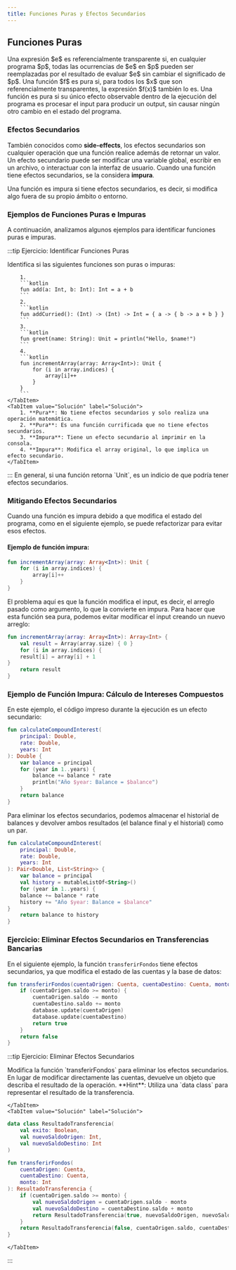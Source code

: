 ```yaml
---
title: Funciones Puras y Efectos Secundarios
---
```



<ReadingTime />

## Funciones Puras

<Definition title="Transparencia Referencial">
    Una expresión $e$ es referencialmente transparente si, en cualquier programa $p$, todas las ocurrencias de $e$ en $p$ pueden ser reemplazadas por el resultado de evaluar $e$ sin cambiar el significado de $p$.
</Definition>

<Definition title="Función Pura">
    Una función $f$ es pura si, para todos los $x$ que son referencialmente transparentes, la expresión $f(x)$ también lo es.
</Definition>

<Corollary>
    Una función es pura si su único efecto observable dentro de la ejecución del programa es procesar el input para producir un output, sin causar ningún otro cambio en el estado del programa.
</Corollary>

### Efectos Secundarios

También conocidos como **side-effects**, los efectos secundarios son cualquier operación que una función realice además de retornar un valor. Un efecto secundario puede ser modificar una variable global, escribir en un archivo, o interactuar con la interfaz de usuario. Cuando una función tiene efectos secundarios, se la considera **impura**.

<Corollary>
    Una función es impura si tiene efectos secundarios, es decir, si modifica algo fuera de su propio ámbito o entorno.
</Corollary>

### Ejemplos de Funciones Puras e Impuras

A continuación, analizamos algunos ejemplos para identificar funciones puras e impuras.

:::tip Ejercicio: Identificar Funciones Puras

<Tabs>
    <TabItem value="Ejercicio" label="Ejercicio">
        Identifica si las siguientes funciones son puras o impuras:

        1.
        ```kotlin
        fun add(a: Int, b: Int): Int = a + b
        ```
        2.
        ```kotlin
        fun addCurried(): (Int) -> (Int) -> Int = { a -> { b -> a + b } }
        ```
        3.
        ```kotlin
        fun greet(name: String): Unit = println("Hello, $name!")
        ```
        4.
        ```kotlin
        fun incrementArray(array: Array<Int>): Unit {
            for (i in array.indices) {
                array[i]++
            }
        }
        ```
    </TabItem>
    <TabItem value="Solución" label="Solución">
        1. **Pura**: No tiene efectos secundarios y solo realiza una operación matemática.
        2. **Pura**: Es una función currificada que no tiene efectos secundarios.
        3. **Impura**: Tiene un efecto secundario al imprimir en la consola.
        4. **Impura**: Modifica el array original, lo que implica un efecto secundario.
    </TabItem>
</Tabs>
:::

<Corollary>
    En general, si una función retorna `Unit`, es un indicio de que podría tener efectos secundarios.
</Corollary>

### Mitigando Efectos Secundarios

Cuando una función es impura debido a que modifica el estado del programa, como en el siguiente ejemplo, se puede refactorizar para evitar esos efectos.

#### Ejemplo de función impura:

```kotlin
fun incrementArray(array: Array<Int>): Unit {
    for (i in array.indices) {
        array[i]++
    }
}
```
 
El problema aquí es que la función modifica el input, es decir, el arreglo pasado como argumento, lo que la convierte en impura. Para hacer que esta función sea pura, podemos evitar modificar el input creando un nuevo arreglo:

```kotlin
fun incrementArray(array: Array<Int>): Array<Int> {
    val result = Array(array.size) { 0 }
    for (i in array.indices) {
    result[i] = array[i] + 1
}
    return result
}
```

### Ejemplo de Función Impura: Cálculo de Intereses Compuestos

En este ejemplo, el código impreso durante la ejecución es un efecto secundario:

```kotlin
fun calculateCompoundInterest(
    principal: Double,
    rate: Double,
    years: Int
): Double {
    var balance = principal
    for (year in 1..years) {
        balance += balance * rate
        println("Año $year: Balance = $balance")
    }
    return balance
}
```

Para eliminar los efectos secundarios, podemos almacenar el historial de balances y devolver ambos resultados (el balance final y el historial) como un par.

```kotlin
fun calculateCompoundInterest(
    principal: Double,
    rate: Double,
    years: Int
): Pair<Double, List<String>> {
    var balance = principal
    val history = mutableListOf<String>()
    for (year in 1..years) {
    balance += balance * rate
    history += "Año $year: Balance = $balance"
}
    return balance to history
}
```

### Ejercicio: Eliminar Efectos Secundarios en Transferencias Bancarias

En el siguiente ejemplo, la función `transferirFondos` tiene efectos secundarios, ya que modifica el estado de las cuentas y la base de datos:

```kotlin
fun transferirFondos(cuentaOrigen: Cuenta, cuentaDestino: Cuenta, monto: Int): Boolean {
    if (cuentaOrigen.saldo >= monto) {
        cuentaOrigen.saldo -= monto
        cuentaDestino.saldo += monto
        database.update(cuentaOrigen)
        database.update(cuentaDestino)
        return true
    }
    return false
}
```

:::tip Ejercicio: Eliminar Efectos Secundarios

<Tabs>
    <TabItem value="Ejercicio" label="Ejercicio">
        Modifica la función `transferirFondos` para eliminar los efectos secundarios. En lugar de modificar directamente las cuentas, devuelve un objeto que describa el resultado de la operación. **Hint**: Utiliza una `data class` para representar el resultado de la transferencia.

    </TabItem>
    <TabItem value="Solución" label="Solución">
```kotlin
data class ResultadoTransferencia(
    val exito: Boolean,
    val nuevoSaldoOrigen: Int,
    val nuevoSaldoDestino: Int
)
```

```kotlin
fun transferirFondos(
    cuentaOrigen: Cuenta, 
    cuentaDestino: Cuenta, 
    monto: Int
): ResultadoTransferencia {
    if (cuentaOrigen.saldo >= monto) {
        val nuevoSaldoOrigen = cuentaOrigen.saldo - monto
        val nuevoSaldoDestino = cuentaDestino.saldo + monto
        return ResultadoTransferencia(true, nuevoSaldoOrigen, nuevoSaldoDestino)
    }
    return ResultadoTransferencia(false, cuentaOrigen.saldo, cuentaDestino.saldo)
}
```
    </TabItem>
</Tabs>
:::
